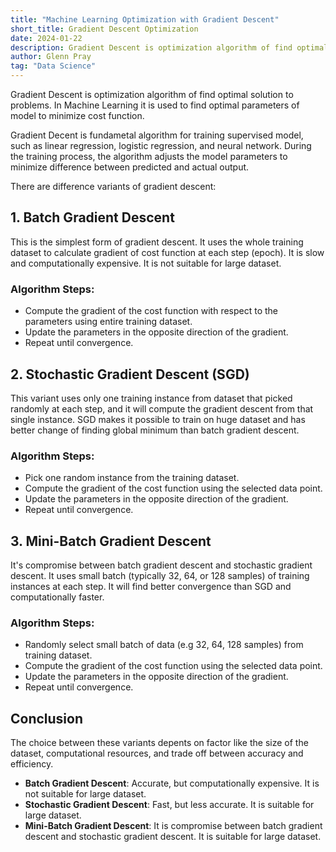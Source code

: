 ```yaml
---
title: "Machine Learning Optimization with Gradient Descent"
short_title: Gradient Descent Optimization
date: 2024-01-22
description: Gradient Descent is optimization algorithm of find optimal solution to problems. In Machine Learning it is used to find optimal parameters of model to minimize cost function.
author: Glenn Pray
tag: "Data Science"
---
```

Gradient Descent is optimization algorithm of find optimal solution to problems. In Machine Learning it is used to find optimal parameters of model to minimize cost function.

Gradient Decent is fundametal algorithm for training supervised model, such as linear regression, logistic regression, and neural network. During the training process, the algorithm adjusts the model parameters to minimize difference between predicted and actual output.

There are difference variants of gradient descent:
## 1. Batch Gradient Descent
 This is the simplest form of gradient descent. It uses the whole training dataset to calculate gradient of cost function at each step (epoch). It is slow and computationally expensive. It is not suitable for large dataset.
  ### Algorithm Steps:
- Compute the gradient of the cost function with respect to the parameters using entire training dataset.
- Update the parameters in the opposite direction of the gradient.
- Repeat until convergence.

## 2. Stochastic Gradient Descent (SGD)
 This variant uses only one training instance from dataset that picked randomly at each step, and it will compute the gradient descent from that single instance. SGD makes it possible to train on huge dataset and has better change of finding global minimum than batch gradient descent. 
  ### Algorithm Steps:
- Pick one random instance from the training dataset.
- Compute the gradient of the cost function using the selected data point.
- Update the parameters in the opposite direction of the gradient.
- Repeat until convergence.

## 3. Mini-Batch Gradient Descent
 It's compromise between batch gradient descent and stochastic gradient descent. It uses small batch (typically 32, 64, or 128 samples) of training instances at each step. It will find better convergence than SGD and computationally faster.
  ### Algorithm Steps:
- Randomly select small batch of data (e.g 32, 64, 128 samples) from training dataset.
- Compute the gradient of the cost function using the selected data point.
- Update the parameters in the opposite direction of the gradient.
- Repeat until convergence.

## Conclusion
The choice between these variants depents on factor like the size of the dataset, computational resources, and trade off between accuracy and efficiency.
- **Batch Gradient Descent**: Accurate, but computationally expensive. It is not suitable for large dataset.
- **Stochastic Gradient Descent**: Fast, but less accurate. It is suitable for large dataset.
- **Mini-Batch Gradient Descent**: It is compromise between batch gradient descent and stochastic gradient descent. It is suitable for large dataset.